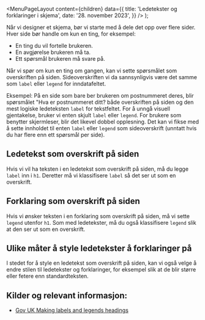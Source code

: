 
<Meta
  title='Ledetekster og forklaringer i skjema'
  description='Slik forteller du brukeren at noe har gått galt eller mangler.'
/>

  <MenuPageLayout
    content={children}
    data={{
      title: 'Ledetekster og forklaringer i skjema',
      date: '28. november 2023',
    }}
  />
);

Når vi designer et skjema, bør vi starte med å dele det opp over flere sider. Hver side bør handle om kun en ting, for eksempel:

- En ting du vil fortelle brukeren.
- En avgjørelse brukeren må ta.
- Ett spørsmål brukeren må svare på.

Når vi spør om kun en ting om gangen, kan vi sette spørsmålet som overskriften på siden. Sideoverskriften vi da sannsynligvis være det samme som `label` eller `legend` for inndatafeltet.

Eksempel:
På en side som bare ber brukeren om postnummeret deres, blir spørsmålet "Hva er postnummeret ditt? både overskriften på siden og den mest logiske ledeteksten `label` for tekstfeltet.
For å unngå visuell gjentakelse, bruker vi enten skjult `label` eller `legend`. For brukere som benytter skjermleser, blir det likevel dobbel opplesning. Det kan vi fikse med å sette innholdet til enten `label` eller `legend` som sideoverskrift (unntatt hvis du har flere enn ett spørsmål per side).

## Ledetekst som overskrift på siden

Hvis vi vil ha teksten i en ledetekst som overskrift på siden, må du legge `label` inn i `h1`.
Deretter må vi klassifisere `label` så det ser ut som en overskrift.

## Forklaring som overskrift på siden

Hvis vi ønsker teksten i en forklaring som overskrift på siden, må vi sette `legend` utenfor `h1`.
Som med ledetekster, må du også klassifisere `legend` slik at den ser ut som en overskrift.

## Ulike måter å style ledetekster å forklaringer på

I stedet for å style en ledetekst som overskrift på siden, kan vi også velge å endre stilen til ledetekster og forklaringer, for eksempel slik at de blir større eller fetere enn standardteksten.

## Kilder og relevant informasjon:<br/>

- [Gov UK Making labels and legends headings](https://design-system.service.gov.uk/get-started/labels-legends-headings/)
